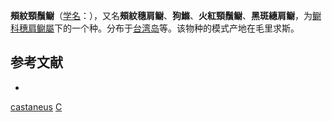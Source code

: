 {{Speciesbox
| taxon = Cirripectes castaneus
| binomial_authority = Valenciennes, 1836
| synonyms = 
|}}

'''頰紋頸鬚鳚'''（[[学名|学名]]：{{lang|la|'''''Cirripectes castaneus'''''}}），又名'''頰紋穗肩鳚'''、'''狗鰷'''、'''火紅頸鬚鳚'''、'''黑斑繐肩鳚'''，为[[鳚科|鳚科]][[穗肩鳚屬|穗肩鳚屬]]下的一个种。分布于[[台湾岛|台湾岛]]等。该物种的模式产地在毛里求斯。

== 参考文献 ==
{{refbegin}}
* {{TaiBNET| zh=頰紋頸鬚鳚 | id=381403 | binomial=Cirripectes castaneus | authority=Valenciennes, 1836 | var= | accessdate=2013-01-24}}
{{refend}}

{{Animal-stub}}
{{Taxonbar}}
[[Category:繐肩鳚屬|castaneus]]
[[Category:1836年描述的魚類|C]]